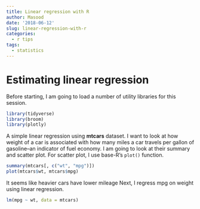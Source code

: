 ```yaml
---
title: Linear regression with R
author: Masood
date: '2018-06-12'
slug: linear-regression-with-r
categories:
  - r tips
tags:
  - statistics
---
```



# Estimating linear regression

Before starting, I am going to load a number of utility libraries for this session.

```r
library(tidyverse)
library(broom)
library(plotly)
```

A simple linear regression using **mtcars** dataset. I want to look at how weight of a car is associated with how many miles a car travels per gallon of gasoline--an indicator of fuel economy. I am going to look at their summary and scatter plot. For scatter plot, I use base-R's `plot()` function.


```r
summary(mtcars[, c("wt", "mpg")])
plot(mtcars$wt, mtcars$mpg)
```

It seems like heavier cars have lower mileage Next, I regress mpg on weight using linear regression.

```r
lm(mpg ~ wt, data = mtcars)
```
